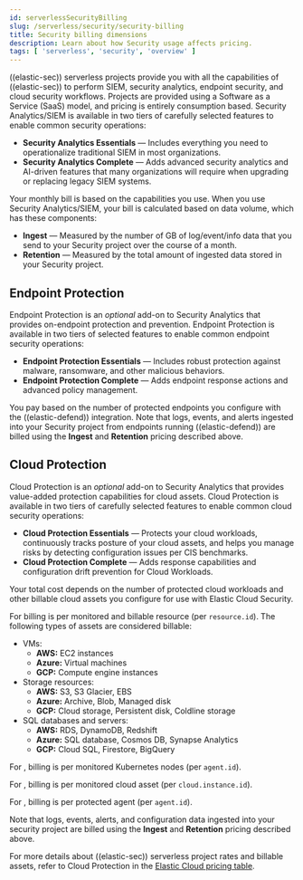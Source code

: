 ```yaml
---
id: serverlessSecurityBilling
slug: /serverless/security/security-billing
title: Security billing dimensions
description: Learn about how Security usage affects pricing.
tags: [ 'serverless', 'security', 'overview' ]
---
```


<p><DocBadge template="technical preview" /></p>

((elastic-sec)) serverless projects provide you with all the capabilities of ((elastic-sec)) to perform SIEM, security analytics, endpoint security, and cloud security workflows. Projects are provided using a Software as a Service (SaaS) model, and pricing is entirely consumption based. Security Analytics/SIEM is available in two tiers of carefully selected features to enable common security operations:

* **Security Analytics Essentials** — Includes everything you need to operationalize traditional SIEM in most organizations.
* **Security Analytics Complete** — Adds advanced security analytics and AI-driven features that many organizations will require when upgrading or replacing legacy SIEM systems.

Your monthly bill is based on the capabilities you use. When you use Security Analytics/SIEM, your bill is calculated based on data volume, which has these components:

* **Ingest** — Measured by the number of GB of log/event/info data that you send to your Security project over the course of a month.
* **Retention** — Measured by the total amount of ingested data stored in your Security project.

## Endpoint Protection

Endpoint Protection is an _optional_ add-on to Security Analytics that provides on-endpoint protection and prevention. Endpoint Protection is available in two tiers of selected features to enable common endpoint security operations:
* **Endpoint Protection Essentials** — Includes robust protection against malware, ransomware, and other malicious behaviors.
* **Endpoint Protection Complete** — Adds endpoint response actions and advanced policy management.

You pay based on the number of protected endpoints you configure with the ((elastic-defend)) integration. Note that logs, events, and alerts ingested into your Security project from endpoints running ((elastic-defend)) are billed using the **Ingest** and **Retention** pricing described above. 

## Cloud Protection

Cloud Protection is an _optional_ add-on to Security Analytics that provides value-added protection capabilities for cloud assets. Cloud Protection is available in two tiers of carefully selected features to enable common cloud security operations:
* **Cloud Protection Essentials** — Protects your cloud workloads, continuously tracks posture of your cloud assets, and helps you manage risks by detecting configuration issues per CIS benchmarks.
* **Cloud Protection Complete** — Adds response capabilities and configuration drift prevention for Cloud Workloads.

Your total cost depends on the number of protected cloud workloads and other billable cloud assets you configure for use with Elastic Cloud Security. 

For <DocLink id="serverlessSecurityCspm" text="CSPM"/> billing is per monitored and billable resource (per `resource.id`). The following types of assets are considered billable:

- VMs:
    - **AWS:** EC2 instances
    - **Azure:** Virtual machines
    - **GCP:** Compute engine instances
- Storage resources:
    - **AWS:** S3, S3 Glacier, EBS 
    - **Azure:** Archive, Blob, Managed disk
    - **GCP:** Cloud storage, Persistent disk, Coldline storage 
- SQL databases and servers: 
    - **AWS:** RDS, DynamoDB, Redshift
    - **Azure:** SQL database, Cosmos DB, Synapse Analytics
    - **GCP:** Cloud SQL, Firestore, BigQuery

For <DocLink id="serverlessSecurityKspm" text="KSPM"/>, billing is per monitored Kubernetes nodes (per `agent.id`).

For <DocLink id="serverlessSecurityVulnManagementOverview" text="CNVM"/>, billing is per monitored cloud asset (per `cloud.instance.id`).

For <DocLink id="serverlessSecurityD4cOverview" text="D4C"/>, billing is per protected agent (per `agent.id`).

Note that logs, events, alerts, and configuration data ingested into your security project are billed using the **Ingest** and **Retention** pricing described above.

For more details about ((elastic-sec)) serverless project rates and billable assets, refer to Cloud Protection in the [Elastic Cloud pricing table](https://cloud.elastic.co/cloud-pricing-table?productType=serverless&project=security).

